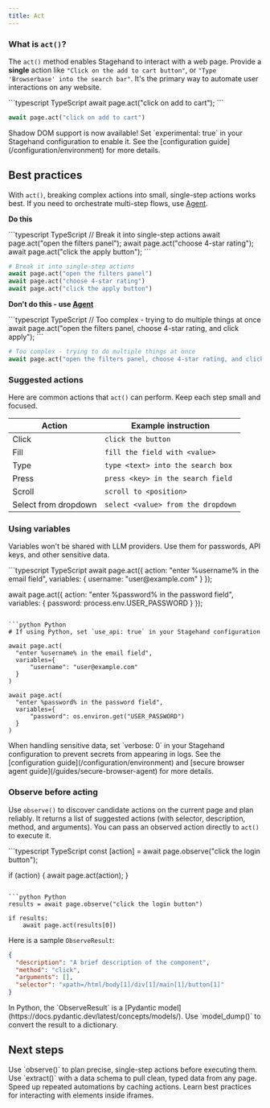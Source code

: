 ```yaml
---
title: Act
---
```


### What is `act()`?
The `act()` method enables Stagehand to interact with a web page. Provide a **single** action like `"Click on the add to cart button"`, or `"Type 'Browserbase' into the search bar"`. It's the primary way to automate user interactions on any website.

<CodeGroup>
```typescript TypeScript
await page.act("click on add to cart");
```

```python Python
await page.act("click on add to cart")
```
</CodeGroup>

<Note>
Shadow DOM support is now available! Set `experimental: true` in your Stagehand configuration to enable it. See the [configuration guide](/configuration/environment) for more details.
</Note>

## Best practices

With `act()`, breaking complex actions into small, single-step actions works best. If you need to orchestrate multi-step flows, use [Agent](/fundamentals/agent/overview).

**Do this**

<CodeGroup>
```typescript TypeScript
// Break it into single-step actions
await page.act("open the filters panel");
await page.act("choose 4-star rating");
await page.act("click the apply button");
```

```python Python
# Break it into single-step actions
await page.act("open the filters panel")
await page.act("choose 4-star rating")
await page.act("click the apply button")
```
</CodeGroup>

**Don't do this - use [Agent](/fundamentals/agent/overview)**

<CodeGroup>
```typescript TypeScript
// Too complex - trying to do multiple things at once
await page.act("open the filters panel, choose 4-star rating, and click apply");
```

```python Python
# Too complex - trying to do multiple things at once
await page.act("open the filters panel, choose 4-star rating, and click apply")
```
</CodeGroup>

### Suggested actions

Here are common actions that `act()` can perform. Keep each step small and focused.

<table style={{ width: '100%' }}>
  <thead>
    <tr>
      <th style={{ textAlign: 'left' }}>Action</th>
      <th style={{ textAlign: 'left' }}>Example instruction</th>
    </tr>
  </thead>
  <tbody>
    <tr>
      <td>Click</td>
      <td><code>click the button</code></td>
    </tr>
    <tr>
      <td>Fill</td>
      <td><code>fill the field with &lt;value&gt;</code></td>
    </tr>
    <tr>
      <td>Type</td>
      <td><code>type &lt;text&gt; into the search box</code></td>
    </tr>
    <tr>
      <td>Press</td>
      <td><code>press &lt;key&gt; in the search field</code></td>
    </tr>
    <tr>
      <td>Scroll</td>
      <td><code>scroll to &lt;position&gt;</code></td>
    </tr>
    <tr>
      <td>Select from dropdown</td>
      <td><code>select &lt;value&gt; from the dropdown</code></td>
    </tr>
  </tbody>
  </table>
  
### Using variables

Variables won't be shared with LLM providers. Use them for passwords, API keys, and other sensitive data.

<CodeGroup>
```typescript TypeScript
await page.act({
  action: "enter %username% in the email field",
  variables: {
    username: "user@example.com"
  }
});

await page.act({
  action: "enter %password% in the password field",
  variables: {
    password: process.env.USER_PASSWORD
  }
});
```

```python Python
# If using Python, set `use_api: true` in your Stagehand configuration

await page.act(
  "enter %username% in the email field",
  variables={
      "username": "user@example.com"
  }
)

await page.act(
  "enter %password% in the password field",
  variables={
      "password": os.environ.get("USER_PASSWORD")
  }
)
```
</CodeGroup>

<Warning>
When handling sensitive data, set `verbose: 0` in your Stagehand configuration to prevent secrets from appearing in logs. See the [configuration guide](/configuration/environment) and [secure browser agent guide](/guides/secure-browser-agent) for more details.
</Warning>

### Observe before acting

Use `observe()` to discover candidate actions on the current page and plan reliably. It returns a list of suggested actions (with selector, description, method, and arguments). You can pass an observed action directly to `act()` to execute it.

<CodeGroup>
```typescript TypeScript
const [action] = await page.observe("click the login button");

if (action) {
  await page.act(action);
}
```

```python Python
results = await page.observe("click the login button")

if results:
    await page.act(results[0])
```
</CodeGroup>

Here is a sample `ObserveResult`:

```json
{
  "description": "A brief description of the component",
  "method": "click",
  "arguments": [],
  "selector": "xpath=/html/body[1]/div[1]/main[1]/button[1]"
}
```

<Note>
In Python, the `ObserveResult` is a [Pydantic model](https://docs.pydantic.dev/latest/concepts/models/). Use `model_dump()` to convert the result to a dictionary.
</Note>

## Next steps

<CardGroup cols={2}>
   <Card title="Analyze pages with observe()" icon="magnifying-glass" iconType="sharp-solid" href="/fundamentals/observe/overview">
    Use `observe()` to plan precise, single-step actions before executing them.
  </Card>

  <Card title="Extract data with extract()" icon="table" iconType="sharp-solid" href="/fundamentals/extract/overview">
    Use `extract()` with a data schema to pull clean, typed data from any page.
  </Card>

  <Card title="Caching actions" icon="bolt" iconType="sharp-solid" href="/guides/caching-actions">
    Speed up repeated automations by caching actions.
  </Card>

  <Card title="Working with iframes" icon="frame" iconType="sharp-solid" href="/guides/working-with-iframes">
    Learn best practices for interacting with elements inside iframes.
  </Card>
</CardGroup>
